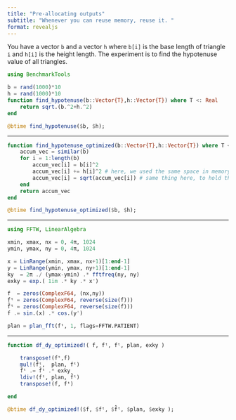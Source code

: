 ```yaml
---
title: "Pre-allocating outputs"
subtitle: "Whenever you can reuse memory, reuse it. "
format: revealjs
---
```


You have a vector `b` and a vector `h` where `b[i]` is the base length of triangle `i` and `h[i]` is the height length. 
The experiment is to find the hypotenuse value of all triangles.

```julia
using BenchmarkTools

b = rand(1000)*10
h = rand(1000)*10
function find_hypotenuse(b::Vector{T},h::Vector{T}) where T <: Real
    return sqrt.(b.^2+h.^2)
end
```

```julia
@btime find_hypotenuse($b, $h);
```

---

```julia
function find_hypotenuse_optimized(b::Vector{T},h::Vector{T}) where T <: Real
    accum_vec = similar(b)
    for i = 1:length(b)
        accum_vec[i] = b[i]^2
        accum_vec[i] += h[i]^2 # here, we used the same space in memory to hold the sum
        accum_vec[i] = sqrt(accum_vec[i]) # same thing here, to hold the sqrt
    end
    return accum_vec
end
```

```julia
@btime find_hypotenuse_optimized($b, $h);
```

---


```julia
using FFTW, LinearAlgebra

xmin, xmax, nx = 0, 4π, 1024
ymin, ymax, ny = 0, 4π, 1024

x = LinRange(xmin, xmax, nx+1)[1:end-1]
y = LinRange(ymin, ymax, ny+1)[1:end-1]
ky  = 2π ./ (ymax-ymin) .* fftfreq(ny, ny)
exky = exp.( 1im .* ky .* x')

f  = zeros(ComplexF64, (nx,ny))
fᵗ = zeros(ComplexF64, reverse(size(f)))
f̂ᵗ = zeros(ComplexF64, reverse(size(f)))
f .= sin.(x) .* cos.(y')

plan = plan_fft(fᵗ, 1, flags=FFTW.PATIENT)
```

---

```julia

function df_dy_optimized!( f, fᵗ, f̂ᵗ, plan, exky )

    transpose!(fᵗ,f)
    mul!(f̂ᵗ,  plan, fᵗ)
    f̂ᵗ .= f̂ᵗ .* exky
    ldiv!(fᵗ, plan, f̂ᵗ)
    transpose!(f, fᵗ)

end

@btime df_dy_optimized!($f, $fᵗ, $f̂ᵗ, $plan, $exky );
```
